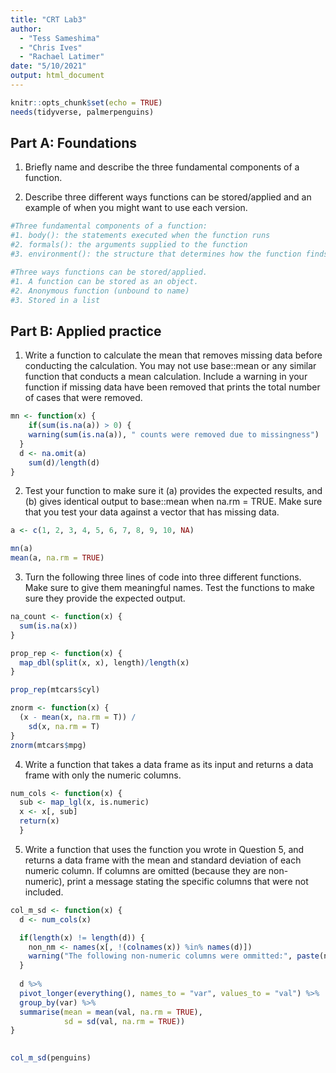 ```yaml
---
title: "CRT Lab3"
author: 
  - "Tess Sameshima"
  - "Chris Ives"
  - "Rachael Latimer"
date: "5/10/2021"
output: html_document
---
```


```r
knitr::opts_chunk$set(echo = TRUE)
needs(tidyverse, palmerpenguins)
```

## Part A: Foundations
1. Briefly name and describe the three fundamental components of a function.

2. Describe three different ways functions can be stored/applied and an example of when you might want to use each version.


```r
#Three fundamental components of a function:
#1. body(): the statements executed when the function runs
#2. formals(): the arguments supplied to the function
#3. environment(): the structure that determines how the function finds the values associated with the names

#Three ways functions can be stored/applied.
#1. A function can be stored as an object.
#2. Anonymous function (unbound to name)
#3. Stored in a list

```

## Part B: Applied practice
1. Write a function to calculate the mean that removes missing data before conducting the calculation. You may not use base::mean or any similar function that conducts a mean calculation. Include a warning in your function if missing data have been removed that prints the total number of cases that were removed.

```r
mn <- function(x) {
    if(sum(is.na(a)) > 0) {
    warning(sum(is.na(a)), " counts were removed due to missingness")
  }
  d <- na.omit(a)
    sum(d)/length(d)
}

```

2. Test your function to make sure it (a) provides the expected results, and (b) gives identical output to base::mean when na.rm = TRUE. Make sure that you test your data against a vector that has missing data.
```r
a <- c(1, 2, 3, 4, 5, 6, 7, 8, 9, 10, NA)

mn(a)
mean(a, na.rm = TRUE)


```
3. Turn the following three lines of code into three different functions. Make sure to give them meaningful names. Test the functions to make sure they provide the expected output.
```r

na_count <- function(x) {
  sum(is.na(x))
}

prop_rep <- function(x) {
  map_dbl(split(x, x), length)/length(x)
}

prop_rep(mtcars$cyl)

znorm <- function(x) {
  (x - mean(x, na.rm = T)) /
    sd(x, na.rm = T)
}
znorm(mtcars$mpg)
```
4. Write a function that takes a data frame as its input and returns a data frame with only the numeric columns.

```r
num_cols <- function(x) {
  sub <- map_lgl(x, is.numeric)
  x <- x[, sub]
  return(x)
  }
```
5. Write a function that uses the function you wrote in Question 5, and returns a data frame with the mean and standard deviation of each numeric column. If columns are omitted (because they are non-numeric), print a message stating the specific columns that were not included.

```r

col_m_sd <- function(x) {
  d <- num_cols(x)

  if(length(x) != length(d)) {
    non_nm <- names(x[, !(colnames(x)) %in% names(d)])
    warning("The following non-numeric columns were ommitted:", paste(non_nm, collapse = " "))
  }
  
  d %>% 
  pivot_longer(everything(), names_to = "var", values_to = "val") %>% 
  group_by(var) %>% 
  summarise(mean = mean(val, na.rm = TRUE),
            sd = sd(val, na.rm = TRUE))
}
  

col_m_sd(penguins)
```


